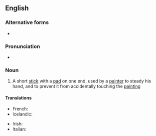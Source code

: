 ==English==
{{wikipedia}}

===Alternative forms===
* {{alter|en|mahlstick}}

===Pronunciation===
* {{IPA|/ˈmɔːl.stɪk/|lang=en}}

===Noun===
{{en-noun}}

# {{lb|en|arts}} A short [[stick]] with a [[pad]] on one end, used by a [[painter]] to steady his hand, and to prevent it from accidentally touching the [[painting]]

====Translations====
{{trans-top}}
* French: {{t+|fr|appui-main|m}}
* Icelandic: {{t|is|málarastafur|m}}
{{trans-mid}}
* Irish: {{t|ga|lámhthaca péintéara|m}}
* Italian: {{t|it|appoggiamano|m}}
{{trans-bottom}}